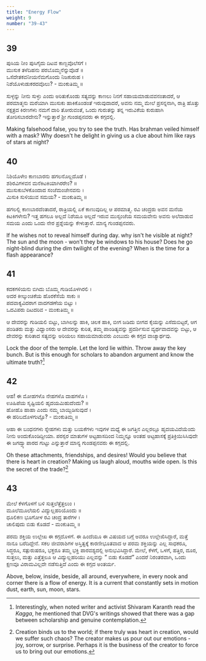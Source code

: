 ```yaml
---
title: "Energy Flow"
weight: 9
number: "39-43"
---
```


## 39
ಪುಸಿಯ ನೀಂ ಪುಸಿಗೈದು ದಿಟವ ಕಾಣ್ಬವೊಲೆಸಗೆ ।  
ಮುಸುಕ ತಳೆದಿಹನು ಪರಬೊಮ್ಮನೆನ್ನುವೊಡೆ ॥  
ಒಸೆದೇತಕವನೀಯನೆಮಗೊಂದು ನಿಜಕುರುಹ ।  
ನಿಶೆಯೊಳುಡುಕರದವೊಲು? - ಮಂಕುತಿಮ್ಮ ॥

ಸುಳ್ಳನ್ನು ನೀನು ಸುಳ್ಳು ಎಂದು ಅರಿತುಕೊಂಡು ಸತ್ಯವನ್ನು ಕಾಣಲು ನಿನಗೆ ಸಹಾಯಮಾಡುವವನಂತಾದರೆ, ಆ ಪರಮಾತ್ಮನು ಮರೆಯಾಗಿ ಮುಸುಕು ಹಾಕಿಕೊಂಡಂತೆ ಇರುವುದಾದರೆ, ಅವನು ನಮ್ಮ ಮೇಲೆ ಪ್ರಸನ್ನನಾಗಿ, ರಾತ್ರಿ ಹೊತ್ತು ನಕ್ಷತ್ರದ ಕಿರಣಗಳು ನಮಗೆ ದಾರಿ ತೋರುವಂತೆ, ಒಂದು ಗುರುತನ್ನು ತನ್ನ ಇರುವಿಕೆಯ ಕುರುಹಾಗಿ ತೋರಿಸಬಾರದೇನು? ಇನ್ನುತ್ತಾರೆ ಶ್ರೀ ಗುಂಡಪ್ಪನವರು ಈ ಕಗ್ಗದಲ್ಲಿ. 

Making falsehood false, you try to see the truth. Has brahman veiled himself with a mask? Why doesn't he delight in giving us a clue about him like rays of stars at night?

## 40
ನಿಶಿಯೊಳೇಂ ಕಾಣಬಾರನು ಹಗಲನೊಲ್ಲದೊಡೆ ।  
ಶಶಿರವಿಗಳವನ ಮನೆಕಿಟಕಿಯಾಗಿರರೇಂ? ॥  
ಮುಸುಕುಬೆಳಕೊಂದಾದ ಸಂಜೆಮಂಜೇನವನು ।  
ಮಿಸುಕಿ ಸುಳಿಯುವ ಸಮಯ? - ಮಂಕುತಿಮ್ಮ ॥

ಹಗಲಲ್ಲಿ ಕಾಣಬಾರದೆಂತಾದರೆ, ರಾತ್ರಿಯಲ್ಲಿ ಏಕೆ ಕಾಣುವುದಿಲ್ಲ ಆ ಪರಮಾತ್ಮ. ರವಿ ಚಂದ್ರರು ಅವನ ಮನೆಯ ಕಿಟಕಿಗಳೇನು? ಇತ್ತ ಹಗಲೂ ಅಲ್ಲದೆ ನಿಶೆಯೂ ಅಲ್ಲದೆ ಇರುವ ಮುಸ್ಸಂಜೆಯ ಸಮಯವೇನು ಅವನು ಅಲೆದಾಡುವ ಸಮಯ ಎಂದು ಒಂದು ನೇರ ಪ್ರಶ್ನೆಯನ್ನು ಕೇಳುತ್ತಾರೆ. ಮಾನ್ಯ ಗುಂಡಪ್ಪನವರು.

If he wishes not to reveal himself during day. why isn't he visible at night? The sun and the moon - won't they be windows to his house? Does he go night-blind during the dim twilight of the evening? When is the time for a flash appearance?

## 41
ಕದಕಗಳಿಯನು ಬಿಗಿದು ಬೊಮ್ಮ ಗುಡಿಯೊಳಗಿರಲಿ ।  
ಅದರ ಕೀಲ್ಕುಂಚಿಕೆಯ ಹೊರಕೆಸೆಯೆ ಸಾಕು ॥  
ಪದವಾಕ್ಯವಿದರಾಗ ವಾದಗಡಣೆಯ ಬಿಟ್ಟು ।  
ಒದವಿಪರು ದಿಟದರಿವ - ಮಂಕುತಿಮ್ಮ ॥

ಆ ದೇವರನ್ನು ಗುಡಿಯಲಿ ಬಿಟ್ಟು, ಬಾಗಿಲನ್ನು ಹಾಕಿ, ಚಿಲಕ ಹಾಕಿ, ಬೀಗ ಜಡಿದು ಬೀಗದ ಕೈಯನ್ನು ಎಸೆದುಬಿಟ್ಟರೆ, ಆಗ ಪಂಡಿತರು ಮತ್ತು ವಿಧ್ವಾಂಸರು ಆ ದೇವರನ್ನು ಕುರಿತ, ತಮ್ಮ ಪಾಂಡಿತ್ಯವನ್ನು ಪ್ರದರ್ಶಿಸುವ ವ್ಯರ್ಥವಾದವನ್ನು ಬಿಟ್ಟು, ಆ ದೇವರನ್ನು ಕುರಿತಾದ ಸತ್ಯವನ್ನು ಅರಿಯಲು ಸಹಾಯಮಾಡುವರು ಎಂಬುದು ಈ ಕಗ್ಗದ ವಾಚ್ಯಾರ್ಥವು.

Lock the door of the temple. Let the lord lie within. Throw away the key bunch. But is this enough for scholars to abandon argument and know the ultimate truth?[^16]

## 42
ಆಹ! ಈ ಮೋಹಗಳೊ ನೇಹಗಳೊ ದಾಹಗಳೊ ।  
ಊಹಿಪೆಯ ಸೃಷ್ಟಿಯಲಿ ಹೃದಯಮಿಹುದೆಂದು? ॥  
ಹೋಹೊ ಹಾಹಾ ಎಂದು ನಮ್ಮ ಬಾಯ್ಬಿಡಿಸುವುದೆ ।  
ಈ ಹರಿಬದೊಳಗುಟ್ಟೊ? - ಮಂಕುತಿಮ್ಮ ॥

ಆಹಾ ಈ ಬಂಧನಗಳು ಸ್ನೇಹಗಳು ಮತ್ತು ಬಯಕೆಗಳು ಇವುಗಳ ಮಧ್ಯೆ ಈ ಜಗತ್ತಿನ ಎಲ್ಲರಲ್ಲೂ ಹೃದಯವಿದೆಯೆಂದು ನೀನು ಅಂದುಕೊಂಡಿದ್ದೀಯಾ. ಪರಸ್ಪರ ಮಾತುಗಳ ಅಟ್ಟಹಾಸದಿಂದ ನಿಮ್ಮನ್ನೂ ಅಂತಹ ಅಟ್ಟಹಾಸಕ್ಕೆ ಪ್ರತಿಕ್ರಿಯಿಸಿಸಿವುದೇ ಈ ಜಗದ್ವ್ಯಾಪಾರದ ಗುಟ್ಟು ಎನ್ನುತ್ತಾರೆ ಮಾನ್ಯ ಗುಂಡಪ್ಪನವರು ಈ ಕಗ್ಗದಲ್ಲಿ.

Oh these attachments, friendships, and desires! Would you believe that there is heart in creation? Making us laugh aloud, mouths wide open. Is this the secret of the trade?[^17]

## 43
ಮೇಲೆ ಕೆಳಗೊಳಗೆ ಬಳಿ ಸುತ್ತಲೆತ್ತೆತ್ತಲುಂ ।  
ಮೂಲೆಮೂಲೆಯಲಿ ವಿದ್ಯುಲ್ಲಹರಿಯೊಂದು  ॥  
ಧೂಲಿಕಣ ಭೂಗೋಳ ರವಿ ಚಂದ್ರ ತಾರೆಗಳ ।  
ಚಾಲಿಪುದು ಬಿಡು ಕೊಡದೆ - ಮಂಕುತಿಮ್ಮ ॥

ಪರಮ ಶಕ್ತಿಯ ಉಲ್ಲೇಖ ಈ ಕಗ್ಗದೊಳಗೆ. ಈ ಹಿಂದೆಯೂ ಈ ವಿಷಯದ ಬಗ್ಗೆ ಅವರೂ ಉಲ್ಲೇಖಿಸಿದ್ದಾರೆ, ಮತ್ತೆ ನಾನೂ ಬರೆದಿದ್ದೇನೆ. ಸಕಲ ಜೀವರಾಶಿಗಳ ಅಸ್ತಿತ್ವಕ್ಕೆ ಕಾರಣೀಭೂತವಾದ ಆ ಪರಮ ಶಕ್ತಿಯನ್ನು ಎಲ್ಲ ಸಾಧಕರೂ, ಸಿದ್ಧರೂ, ಸತ್ಪುರುಷರೂ, ಭಕ್ತರೂ ತಮ್ಮ ಭಕ್ತಿ ಪಾರವಶ್ಯದಲ್ಲಿ ಅನುಭವಿಸಿದ್ದಾರೆ. ಮೇಲೆ, ಕೆಳಗೆ, ಒಳಗೆ, ಹತ್ತಿರ, ದೂರ, ಸುತ್ತಲು, ಮತ್ತು ಎತ್ತೆತ್ತಲೂ ಆ ವಿದ್ಯುಲ್ಲಹರಿಯು ಎಲ್ಲವನ್ನು ” ಬಿಡು ಕೊಡದೆ” ಎಂದರೆ ನಿರಂತರವಾಗಿ, ಒಂದು ಕ್ಷಣವೂ ವಿರಾಮವಿಲ್ಲದೇ ನಡೆಸುತ್ತಿದೆ ಎಂದು ಈ ಕಗ್ಗದ ಅಂತರ್ಯ.

Above, below, inside, beside, all around, everywhere, in every nook and corner there is a flow of energy. It is a current that constantly sets in motion dust, earth, sun, moon, stars.

[^16]: Interestingly, when noted writer and activist Shivaram Karanth read the *Kagga*, he mentioned that DVG's writings showed that there was a gap between scholarship and genuine contemplation. 
[^17]: Creation binds us to the world; if there truly was heart in creation, would we suffer such chaos? The creator makes us pour out our emotions - joy, sorrow, or surprise. Perhaps it is the business of the creator to force us to bring out our emotions. 